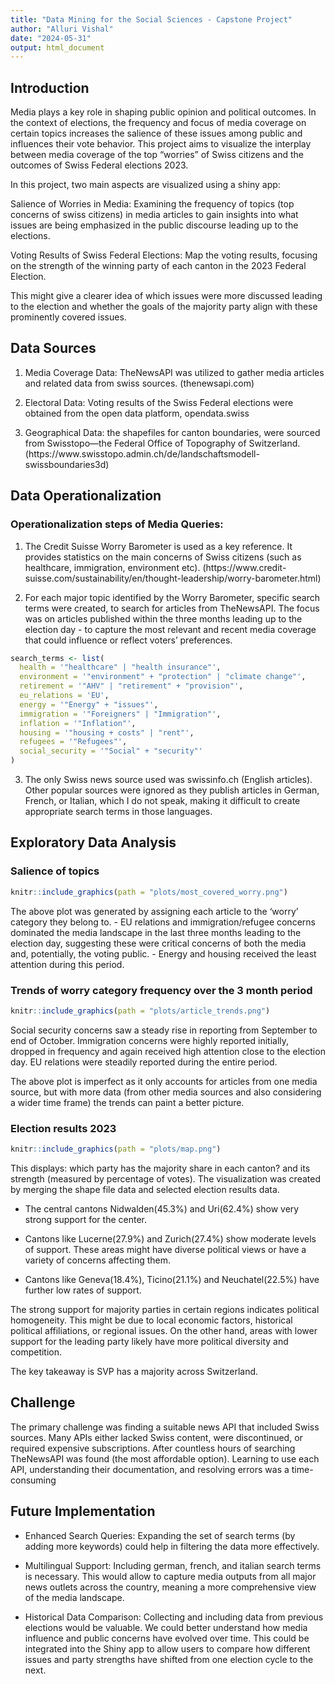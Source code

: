 ```yaml
---
title: "Data Mining for the Social Sciences - Capstone Project"
author: "Alluri Vishal"
date: "2024-05-31"
output: html_document
---
```



## Introduction 

Media plays a key role in shaping public opinion and political outcomes. In the context of elections, the frequency and focus of media coverage on certain topics increases the salience of these issues among public and influences their vote behavior. This project aims to visualize the interplay between media coverage of the top "worries" of Swiss citizens and the outcomes of Swiss Federal elections 2023.

In this project, two main aspects are visualized using a shiny app:

  Salience of Worries in Media: 
    Examining the frequency of topics (top concerns of swiss citizens) in media articles to       gain insights into what issues are being emphasized in the public discourse leading up to     the elections.

  Voting Results of Swiss Federal Elections: 
    Map the voting results, focusing on the strength of the winning party of each canton in       the 2023 Federal Election. 

This might give a clearer idea of which issues were more discussed leading to the election and whether the goals of the majority party align with these prominently covered issues.


## Data Sources

1. Media Coverage Data:
    TheNewsAPI was utilized to gather media articles and related data from swiss sources.
    (thenewsapi.com)

2. Electoral Data:
    Voting results of the Swiss Federal elections were obtained from the open data platform,      opendata.swiss
    
3. Geographical Data:
     the shapefiles for canton boundaries, were sourced from Swisstopo—the Federal Office of       Topography of Switzerland.         
     (https://www.swisstopo.admin.ch/de/landschaftsmodell-swissboundaries3d)
     

## Data Operationalization 

### Operationalization steps of Media Queries:

1) The Credit Suisse Worry Barometer is used as a key reference. It provides statistics on the    main concerns of Swiss citizens (such as healthcare, immigration, environment etc).
  (https://www.credit-suisse.com/sustainability/en/thought-leadership/worry-barometer.html)

2) For each major topic identified by the Worry Barometer, specific search terms were created,    to search for articles from TheNewsAPI. The focus was on articles published within the        three months leading up to the election day - to capture the most relevant and recent media    coverage that could influence or reflect voters' preferences.

```r
search_terms <- list(
  health = '"healthcare" | "health insurance"',
  environment = '"environment" + "protection" | "climate change"',
  retirement = '"AHV" | "retirement" + "provision"',
  eu_relations = 'EU',
  energy = '"Energy" + "issues"',
  immigration = '"Foreigners" | "Immigration"',
  inflation = '"Inflation"',
  housing = '"housing + costs" | "rent"',
  refugees = '"Refugees"',
  social_security = '"Social" + "security"'
)
```
   
3) The only Swiss news source used was swissinfo.ch (English articles). Other popular sources    were ignored as they publish articles in German, French, or Italian, which I do not speak,    making it difficult to create appropriate search terms in those languages.


## Exploratory Data Analysis 
### Salience of topics

```r
knitr::include_graphics(path = "plots/most_covered_worry.png")
```

The above plot was generated by assigning each article to the 'worry' category they belong to.
- EU relations and immigration/refugee concerns dominated the media landscape in the last three months leading to the election day, suggesting these were critical concerns of both the media and, potentially, the voting public.
- Energy and housing received the least attention during this period.


### Trends of worry category frequency over the 3 month period
```r
knitr::include_graphics(path = "plots/article_trends.png")
```

Social security concerns saw a steady rise in reporting from September to end of October.
Immigration concerns were highly reported initially, dropped in frequency and again received high attention close to the election day.
EU relations were steadily reported during the entire period.

The above plot is imperfect as it only accounts for articles from one media source, but with more data (from other media sources and also considering a wider time frame) the trends can paint a better picture.


### Election results 2023
```r
knitr::include_graphics(path = "plots/map.png")
```

This displays: which party has the majority share in each canton? and its strength (measured by percentage of votes).
The visualization was created by merging the shape file data and selected election results data.

- The central cantons Nidwalden(45.3%) and Uri(62.4%) show very strong support for the center.

- Cantons like Lucerne(27.9%) and Zurich(27.4%) show moderate levels of support. These areas might have diverse political views or have a variety of concerns affecting them.

- Cantons like Geneva(18.4%), Ticino(21.1%) and Neuchatel(22.5%) have further low rates of support.

The strong support for majority parties in certain regions indicates political homogeneity. This might be due to local economic factors, historical political affiliations, or regional issues. On the other hand, areas with lower support for the leading party likely have more political diversity and competition.

The key takeaway is SVP has a majority across Switzerland.

## Challenge 
The primary challenge was finding a suitable news API that included Swiss sources. Many APIs either lacked Swiss content, were discontinued, or required expensive subscriptions. After countless hours of searching TheNewsAPI was found (the most affordable option). Learning to use each API, understanding their documentation, and resolving errors was a time-consuming 


## Future Implementation 

- Enhanced Search Queries: Expanding the set of search terms (by adding more keywords) could help in filtering the data more effectively.

- Multilingual Support: Including german, french, and italian search terms is necessary. This would allow to capture media outputs from all major news outlets across the country, meaning   a more comprehensive view of the media landscape.

- Historical Data Comparison: Collecting and including data from previous elections would be valuable. We could better understand how media influence and public concerns have evolved over time. This could be integrated into the Shiny app to allow users to compare how different issues and party strengths have shifted from one election cycle to the next.